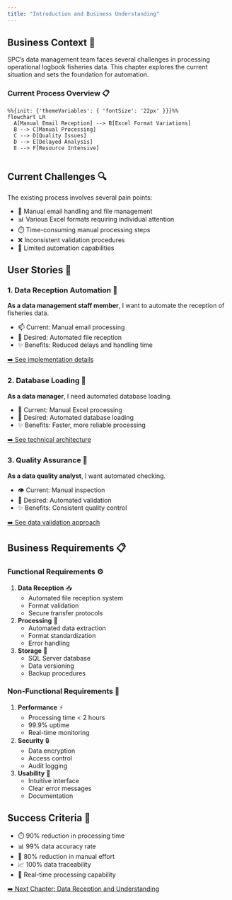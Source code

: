 ```yaml
---
title: "Introduction and Business Understanding"
---
```


## Business Context 🏢

SPC's data management team faces several challenges in processing operational logbook fisheries data. This chapter explores the current situation and sets the foundation for automation.

### Current Process Overview 📋

```mermaid
%%{init: {'themeVariables': { 'fontSize': '22px' }}}%%
flowchart LR
  A[Manual Email Reception] --> B[Excel Format Variations]
  B --> C[Manual Processing]
  C --> D[Quality Issues]
  D --> E[Delayed Analysis]
  E --> F[Resource Intensive]


```

## Current Challenges 🔍

The existing process involves several pain points:

-   📧 Manual email handling and file management
-   📊 Various Excel formats requiring individual attention
-   ⏱️ Time-consuming manual processing steps
-   ❌ Inconsistent validation procedures
-   🤹 Limited automation capabilities

## User Stories 👥

### 1. Data Reception Automation 🔄

**As a data management staff member**, I want to automate the reception of fisheries data.

-   📫 Current: Manual email processing
-   🎯 Desired: Automated file reception
-   ✨ Benefits: Reduced delays and handling time

[➡️ See implementation details](02-data-reception.qmd)

### 2. Database Loading 💾

**As a data manager**, I need automated database loading.

-   📑 Current: Manual Excel processing
-   🎯 Desired: Automated database loading
-   ✨ Benefits: Faster, more reliable processing

[➡️ See technical architecture](04-system-architecture.qmd)

### 3. Quality Assurance 🎯

**As a data quality analyst**, I want automated checking.

-   👁️ Current: Manual inspection
-   🎯 Desired: Automated validation
-   ✨ Benefits: Consistent quality control

[➡️ See data validation approach](03-data-preparation.qmd#validation)

## Business Requirements 📋

### Functional Requirements ⚙️

1.  **Data Reception** 📥
    -   Automated file reception system
    -   Format validation
    -   Secure transfer protocols
2.  **Processing** 🔄
    -   Automated data extraction
    -   Format standardization
    -   Error handling
3.  **Storage** 💾
    -   SQL Server database
    -   Data versioning
    -   Backup procedures

### Non-Functional Requirements 🎯

1.  **Performance** ⚡
    -   Processing time \< 2 hours
    -   99.9% uptime
    -   Real-time monitoring
2.  **Security** 🔒
    -   Data encryption
    -   Access control
    -   Audit logging
3.  **Usability** 👥
    -   Intuitive interface
    -   Clear error messages
    -   Documentation

## Success Criteria 🎯

-   ⏱️ 90% reduction in processing time
-   📊 99% data accuracy rate
-   💪 80% reduction in manual effort
-   📈 100% data traceability
-   🔄 Real-time processing capability

[➡️ Next Chapter: Data Reception and Understanding](02-data-reception.qmd)

